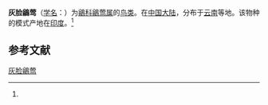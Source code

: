 {{Speciesbox
| name = 灰脸鶲莺
| status = 
| status_system = 
| image = Gray-cheeked Warbler - Bhutan S4E1013 (19271375181).jpg
| genus = Seicercus
| species = poliogenys
| authority = (Blyth)<ref name='id3777'>{{cite web| url =http://www.bioinfo.cn/db05/BjdwSpecies.php?action=view&id=3777| title =灰脸鶲莺| work =《中国动物物种编目数据库》| publisher =中国科学院微生物研究所| author =中国科学院动物研究所| accessdate =2009-04-04| deadurl =yes| archiveurl =https://web.archive.org/web/20160305034950/http://www.bioinfo.cn/db05/BjdwSpecies.php?action=view&id=3777| archivedate =2016-03-05}}</ref>
}}

'''灰脸鶲莺'''（[[学名|学名]]：{{lang|la|''Seicercus poliogenys''}}）为[[鶲科|鶲科]][[鶲莺属|鶲莺属]]的[[鸟类|鸟类]]。在[[中国大陆|中国大陆]]，分布于[[云南|云南]]等地。该物种的模式产地在[[印度|印度]]。<ref name='id3777'/>

== 参考文献 ==
{{reflist}}
{{Taxonbar|from=Q1038054}}

[[Category:鹟莺属|灰脸鶲莺]]


{{雀形目小作品}}